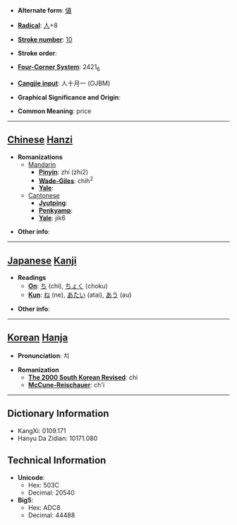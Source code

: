 * '''Alternate form''': [[値]]

* '''[[Wiktionary:Chinese radical index| Radical]]''': [[Wiktionary:Chinese radical index 人|人]]+8

* '''[[Wiktionary:Chinese total strokes index|Stroke number]]''': [[Wiktionary:Chinese total strokes index 10|10]]

* '''Stroke order''': 

* '''[[Wiktionary:Chinese four corner index|Four-Corner System]]''': 2421<sub>6</sub>

* '''[[Wiktionary:Chinese Cangjie index|Cangjie input]]''': 人十月一 (OJBM)

* '''Graphical Significance and Origin''': 

* '''Common Meaning''': price

----

== [[Chinese]] [[Hanzi]] ==

* '''Romanizations'''
** [[Mandarin]]
*** '''[[Pinyin]]''': zhí (zhi2)
*** '''[[Wade-Giles]]''': chih<sup>2</sup>
*** '''[[Yale]]''': 
**[[Cantonese]]
***'''[[Jyutping]]''':
***'''[[Penkyamp]]''': 
***'''[[Yale]]''': jik6

* '''Other info''': 

----

== [[Japanese]] [[Kanji]] ==

* '''Readings'''
** '''[[On]]''': [[ち]] (chi), [[ちょく]] (choku)
** '''[[Kun]]''': [[ね]] (ne), [[あたい]] (atai), [[あう]] (au)

* '''Other info''':  

----

== [[Korean]] [[Hanja]] ==

* '''Pronunciation''': 치

* '''Romanization'''
** '''[[The 2000 South Korean Revised Romanization|The 2000 South Korean Revised]]''': chi
** '''[[McCune-Reischauer]]''': ch'i

----

== Dictionary Information ==

* KangXi: 0109.171
* Hanyu Da Zidian: 10171.080

== Technical Information ==

* '''Unicode''':
** Hex: 503C
** Decimal: 20540
* '''Big5''':
** Hex: ADC8
** Decimal: 44488